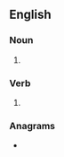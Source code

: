 {{also|TASers|Tasers}}
==English==

===Noun===
{{head|en|noun form}}

# {{plural of|taser|lang=en}}

===Verb===
{{head|en|verb form}}

# {{en-third-person singular of|taser}}

===Anagrams===
* {{anagrams|en|a=aersst|Saters|Tesars|assert|asters|reasts|setars|stares|stears|tarses}}